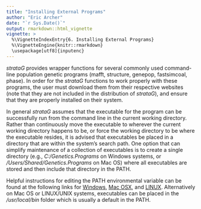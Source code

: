 ```yaml
---
title: "Installing External Programs"
author: "Eric Archer"
date: "`r Sys.Date()`"
output: rmarkdown::html_vignette
vignette: >
  %\VignetteIndexEntry{6. Installing External Programs}
  %\VignetteEngine{knitr::rmarkdown}
  \usepackage[utf8]{inputenc}
---
```


_strataG_ provides wrapper functions for several commonly used command-line population genetic programs (mafft, structure, genepop, fastsimcoal, phase). In order for the _strataG_ functions to work properly with these programs, the user must download them from their respective websites (note that they are not included in the distribution of _strataG_), and ensure that they are properly installed on their system.

In general _strataG_ assumes that the executable for the program can be successfully run from the command line in the current working directory. Rather than continuously move the executable to wherever the current working directory happens to be, or force the working directory to be where the executable resides, it is advised that executables be placed in a directory that are within the system's search path. One option that can simplify maintenance of a collection of executables is to create a single directory (e.g., _C:/Genetics.Programs_ on Windows systems, or _/Users/Shared/Genetics.Programs_ on Mac OS) where all executables are stored and then include that directory in the PATH.

Helpful instructions for editing the PATH environmental variable can be found at the following links for [Windows](https://www.java.com/en/download/help/path.xml), [Mac OSX](http://osxdaily.com/2014/08/14/add-new-path-to-path-command-line/), and [LINUX](http://www.wikihow.com/Change-the-Path-Variable-in-Linux). Alternatively on Mac OS or LINUX/UNIX systems, executables can be placed in the _/usr/local/bin_ folder which is usually a default in the PATH.


